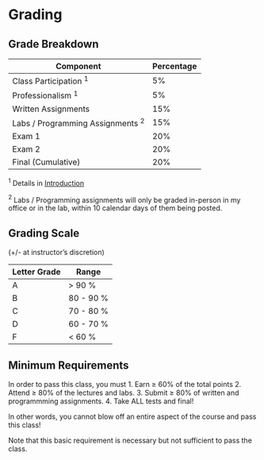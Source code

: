 
# Grading

## Grade Breakdown

| Component | Percentage |
|---------|------|
| Class Participation $^1$ | 5% |
| Professionalism $^1$ | 5% |
| Written Assignments | 15% |
| Labs / Programming Assignments $^2$ | 15% |
| Exam 1 | 20% |
| Exam 2 | 20% |
| Final (Cumulative)   | 20% |



$^1$ Details in [Introduction](../intro.qmd)

$^2$ Labs / Programming assignments will only be graded in-person in my office or in the lab, within 10 calendar days of them being posted. 


## Grading Scale 
(+/- at instructor's discretion)

| Letter Grade | Range |
|---------|------|
| A  | > 90 % |
| B  | 80 - 90 % |
| C  | 70 - 80 % |
| D  | 60 - 70 % |
| F  | < 60 % |



## Minimum Requirements

In order to pass this class, you must
1. Earn $\geq$ 60% of the total points
2. Attend $\geq$ 80% of the lectures and labs. 
3. Submit $\geq$ 80% of written and programmming assignments. 
4. Take ALL tests and final! 

In other words, you cannot blow off an entire aspect of the course and pass this class! 

Note that this basic requirement is necessary but not sufficient to pass the class.
